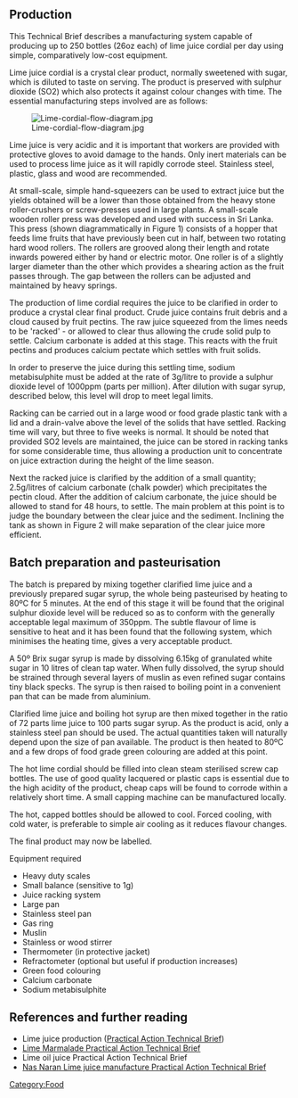 {{PATBpage}}

== Production ==
This Technical Brief describes a manufacturing system capable of producing up to 250 bottles (26oz each) of lime juice cordial per day using simple, comparatively low-cost equipment.

Lime juice cordial is a crystal clear product, normally sweetened with sugar, which is diluted to taste on serving.  The product is preserved with sulphur dioxide (SO2) which also protects it against colour changes with time.  The essential manufacturing steps involved are as follows:

[[Image:Lime-cordial-flow-diagram.jpg]]

Lime juice is very acidic and it is important that workers are provided with protective gloves to avoid damage to the hands.  Only inert materials can be used to process lime juice as it will rapidly corrode steel.  Stainless steel, plastic, glass and wood are recommended.

At small-scale, simple hand-squeezers can be used to extract juice but the yields obtained will be a lower than those obtained from the heavy stone roller-crushers or screw-presses used in large plants.  A small-scale wooden roller press was developed and used with success in Sri Lanka.  This press (shown diagrammatically in Figure 1) consists of a hopper that feeds lime fruits that have previously been cut in half, between two rotating hard wood rollers.  The rollers are grooved along their length and rotate inwards powered either by hand or electric motor.  One roller is of a slightly larger diameter than the other which provides a shearing action as the fruit passes through.  The gap between the rollers can be adjusted and maintained by heavy springs.

The production of lime cordial requires the juice to be clarified in order to produce a crystal clear final product.  Crude juice contains fruit debris and a cloud caused by fruit pectins.  The raw juice squeezed from the limes needs to be 'racked' - or allowed to clear thus allowing the crude solid pulp to settle.  Calcium carbonate is added at this stage.  This reacts with the fruit pectins and produces calcium pectate which settles with fruit solids. 

In order to preserve the juice during this settling time, sodium metabisulphite must be added at the rate of 3g/litre to provide a sulphur dioxide level of 1000ppm (parts per million).  After dilution with sugar syrup, described below, this level will drop to meet legal limits. 

Racking can be carried out in a large wood or food grade plastic tank with a lid and a drain-valve above the level of the solids that have settled.  Racking time will vary, but three to five weeks is normal.  It should be noted that provided SO2 levels are maintained, the juice can be stored in racking tanks for some considerable time, thus allowing a production unit to concentrate on juice extraction during the height of the lime season.

Next the racked juice is clarified by the addition of a small quantity; 2.5g/litres of calcium carbonate (chalk powder) which precipitates the pectin cloud.  After the addition of calcium carbonate, the juice should be allowed to stand for 48 hours, to settle.  The main problem at this point is to judge the boundary between the clear juice and the sediment.  Inclining the tank as shown in Figure 2 will make separation of the clear juice more efficient.

== Batch preparation and pasteurisation ==
The batch is prepared by mixing together clarified lime juice and a previously prepared sugar syrup, the whole being pasteurised by heating to 80ºC for 5 minutes.  At the end of this stage it will be found that the original sulphur dioxide level will be reduced so as to conform with the generally acceptable legal maximum of 350ppm.  The subtle flavour of lime is sensitive to heat and it has been found that the following system, which minimises the heating time, gives a very acceptable product.

A 50º Brix sugar syrup is made by dissolving 6.15kg of granulated white sugar in 10 litres of clean tap water.  When fully dissolved, the syrup should be strained through several layers of muslin as even refined sugar contains tiny black specks.  The syrup is then raised to boiling point in a convenient pan that can be made from aluminium.

Clarified lime juice and boiling hot syrup are then mixed together in the ratio of 72 parts lime juice to 100 parts sugar syrup.  As the product is acid, only a stainless steel pan should be used.  The actual quantities taken will naturally depend upon the size of pan available.  The product is then heated to 80ºC and a few drops of food grade green colouring are added at this point.

The hot lime cordial should be filled into clean steam sterilised screw cap bottles.  The use of good quality lacquered or plastic caps is essential due to the high acidity of the product, cheap caps will be found to corrode within a relatively short time.  A small capping machine can be manufactured locally.

The hot, capped bottles should be allowed to cool.  Forced cooling, with cold water, is preferable to simple air cooling as it reduces flavour changes. 

The final product may now be labelled.

Equipment required

* Heavy duty scales
* Small balance (sensitive to 1g)
* Juice racking system
* Large pan
* Stainless steel pan
* Gas ring
* Muslin
* Stainless or wood stirrer
* Thermometer (in protective jacket)
* Refractometer (optional but useful if production increases)
* Green food colouring
* Calcium carbonate
* Sodium metabisulphite

== References and further reading ==
* Lime juice production ([[Practical Action Technical Brief]])
* [[Lime_marmalade_(Practical_Action_Brief)|Lime Marmalade Practical Action Technical Brief]]
* Lime oil juice Practical Action Technical Brief
* [[Nas_Naran_lime_juice_manufacture_(Practical_Action_Brief)|Nas Naran Lime juice manufacture Practical Action Technical Brief]]

[[Category:Food]]